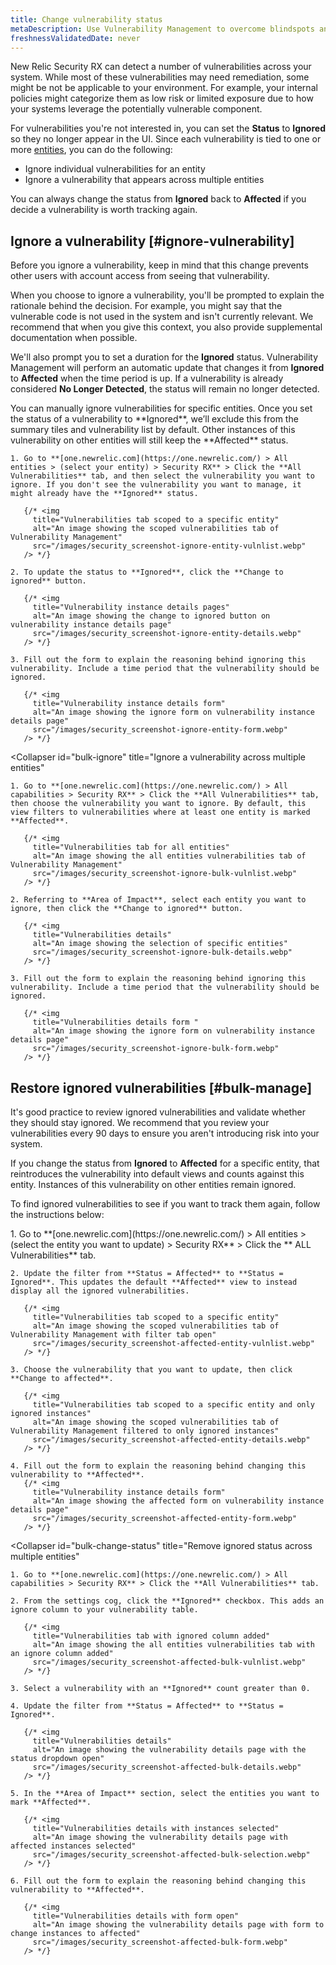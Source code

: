 ```yaml
---
title: Change vulnerability status
metaDescription: Use Vulnerability Management to overcome blindspots and assign remediation to developers as a security team.
freshnessValidatedDate: never
---
```


New Relic Security RX can detect a number of vulnerabilities across your system. While most of these vulnerabilities may need remediation, some might be not be applicable to your environment. For example, your internal policies might categorize them as low risk or limited exposure due to how your systems leverage the potentially vulnerable component.

For vulnerabilities you're not interested in, you can set the **Status** to **Ignored** so they no longer appear in the UI. Since each vulnerability is tied to one or more [entities](/docs/new-relic-solutions/new-relic-one/core-concepts/what-entity-new-relic/#what-is-entity), you can do the following:

* Ignore individual vulnerabilities for an entity
* Ignore a vulnerability that appears across multiple entities

You can always change the status from **Ignored** back to **Affected** if you decide a vulnerability is worth tracking again.

## Ignore a vulnerability [#ignore-vulnerability]

<Callout variant="tip">
  Before you ignore a vulnerability, keep in mind that this change prevents other users with account access from seeing that vulnerability.
</Callout>

When you choose to ignore a vulnerability, you'll be prompted to explain the rationale behind the decision. For example, you might say that the vulnerable code is not used in the system and isn't currently relevant. We recommend that when you give this context, you also provide supplemental documentation when possible.

We'll also prompt you to set a duration for the **Ignored** status. Vulnerability Management will perform an automatic update that changes it from **Ignored** to **Affected** when the time period is up. If a vulnerability is already considered **No Longer Detected**, the status will remain no longer detected.

<CollapserGroup>
  <Collapser
    id="ignore-entity"
    title="Ignore a vulnerability for a specific entity"
  >
    You can manually ignore vulnerabilities for specific entities. Once you set the status of a vulnerability to **Ignored**, we’ll exclude this from the summary tiles and vulnerability list by default. Other instances of this vulnerability on other entities will still keep the **Affected** status.

    1. Go to **[one.newrelic.com](https://one.newrelic.com/) > All entities > (select your entity) > Security RX** > Click the **All Vulnerabilities** tab, and then select the vulnerability you want to ignore. If you don't see the vulnerability you want to manage, it might already have the **Ignored** status.

       {/* <img
         title="Vulnerabilities tab scoped to a specific entity"
         alt="An image showing the scoped vulnerabilities tab of Vulnerability Management"
         src="/images/security_screenshot-ignore-entity-vulnlist.webp"
       /> */}

    2. To update the status to **Ignored**, click the **Change to ignored** button.

       {/* <img
         title="Vulnerability instance details pages"
         alt="An image showing the change to ignored button on vulnerability instance details page"
         src="/images/security_screenshot-ignore-entity-details.webp"
       /> */}

    3. Fill out the form to explain the reasoning behind ignoring this vulnerability. Include a time period that the vulnerability should be ignored.

       {/* <img
         title="Vulnerability instance details form"
         alt="An image showing the ignore form on vulnerability instance details page"
         src="/images/security_screenshot-ignore-entity-form.webp"
       /> */}
  </Collapser>

  <Collapser
    id="bulk-ignore"
    title="Ignore a vulnerability across multiple entities"
  >
    1. Go to **[one.newrelic.com](https://one.newrelic.com/) > All capabilities > Security RX** > Click the **All Vulnerabilities** tab, then choose the vulnerability you want to ignore. By default, this view filters to vulnerabilities where at least one entity is marked **Affected**.

       {/* <img
         title="Vulnerabilities tab for all entities"
         alt="An image showing the all entities vulnerabilities tab of Vulnerability Management"
         src="/images/security_screenshot-ignore-bulk-vulnlist.webp"
       /> */}

    2. Referring to **Area of Impact**, select each entity you want to ignore, then click the **Change to ignored** button.

       {/* <img
         title="Vulnerabilities details"
         alt="An image showing the selection of specific entities"
         src="/images/security_screenshot-ignore-bulk-details.webp"
       /> */}

    3. Fill out the form to explain the reasoning behind ignoring this vulnerability. Include a time period that the vulnerability should be ignored.

       {/* <img
         title="Vulnerabilities details form "
         alt="An image showing the ignore form on vulnerability instance details page"
         src="/images/security_screenshot-ignore-bulk-form.webp"
       /> */}
  </Collapser>
</CollapserGroup>

## Restore ignored vulnerabilities [#bulk-manage]

It's good practice to review ignored vulnerabilities and validate whether they should stay ignored. We recommend that you review your vulnerabilities every 90 days to ensure you aren't introducing risk into your system.

If you change the status from **Ignored** to **Affected** for a specific entity, that reintroduces the vulnerability into default views and counts against this entity. Instances of this vulnerability on other entities remain ignored.

To find ignored vulnerabilities to see if you want to track them again, follow the instructions below:

<CollapserGroup>
  <Collapser
    id="remove-ignored"
    title="Remove ignored status for a specific entity"
  >
    1. Go to **[one.newrelic.com](https://one.newrelic.com/) > All entities > (select the entity you want to update) > Security RX** > Click the ** ALL Vulnerabilities** tab.

    2. Update the filter from **Status = Affected** to **Status = Ignored**. This updates the default **Affected** view to instead display all the ignored vulnerabilities.

       {/* <img
         title="Vulnerabilities tab scoped to a specific entity"
         alt="An image showing the scoped vulnerabilities tab of Vulnerability Management with filter tab open"
         src="/images/security_screenshot-affected-entity-vulnlist.webp"
       /> */}

    3. Choose the vulnerability that you want to update, then click **Change to affected**.

       {/* <img
         title="Vulnerabilities tab scoped to a specific entity and only ignored instances"
         alt="An image showing the scoped vulnerabilities tab of Vulnerability Management filtered to only ignored instances"
         src="/images/security_screenshot-affected-entity-details.webp"
       /> */}

    4. Fill out the form to explain the reasoning behind changing this vulnerability to **Affected**.
       {/* <img
         title="Vulnerability instance details form"
         alt="An image showing the affected form on vulnerability instance details page"
         src="/images/security_screenshot-affected-entity-form.webp"
       /> */}
  </Collapser>

  <Collapser
    id="bulk-change-status"
    title="Remove ignored status across multiple entities"
  >
    1. Go to **[one.newrelic.com](https://one.newrelic.com/) > All capabilities > Security RX** > Click the **All Vulnerabilities** tab.

    2. From the settings cog, click the **Ignored** checkbox. This adds an ignore column to your vulnerability table.

       {/* <img
         title="Vulnerabilities tab with ignored column added"
         alt="An image showing the all entities vulnerabilities tab with an ignore column added"
         src="/images/security_screenshot-affected-bulk-vulnlist.webp"
       /> */}

    3. Select a vulnerability with an **Ignored** count greater than 0.

    4. Update the filter from **Status = Affected** to **Status = Ignored**.

       {/* <img
         title="Vulnerabilities details"
         alt="An image showing the vulnerability details page with the status dropdown open"
         src="/images/security_screenshot-affected-bulk-details.webp"
       /> */}

    5. In the **Area of Impact** section, select the entities you want to mark **Affected**.

       {/* <img
         title="Vulnerabilities details with instances selected"
         alt="An image showing the vulnerability details page with affected instances selected"
         src="/images/security_screenshot-affected-bulk-selection.webp"
       /> */}

    6. Fill out the form to explain the reasoning behind changing this vulnerability to **Affected**.

       {/* <img
         title="Vulnerabilities details with form open"
         alt="An image showing the vulnerability details page with form to change instances to affected"
         src="/images/security_screenshot-affected-bulk-form.webp"
       /> */}
  </Collapser>
</CollapserGroup>
